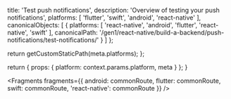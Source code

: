 
  title: 'Test push notifications',
  description: 'Overview of testing your push notifications',
  platforms: [
    'flutter',
    'swift',
    'android',
    'react-native'
  ],
  canonicalObjects: [
    {
      platforms: [
        'react-native',
        'android',
        'flutter',
        'react-native',
        'swift'
      ],
      canonicalPath: '/gen1/react-native/build-a-backend/push-notifications/test-notifications/'
    }
  ]
};

  return getCustomStaticPath(meta.platforms);
};

  return {
    props: {
      platform: context.params.platform,
      meta
    }
  };
}


<Fragments
  fragments={{
    android: commonRoute,
    flutter: commonRoute,
    swift: commonRoute,
    'react-native': commonRoute
  }}
/>
